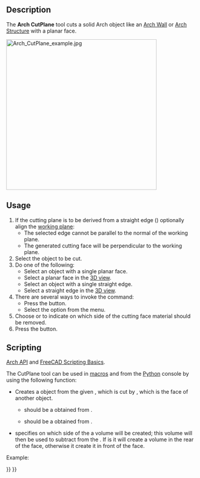 <languages/>
<translate>

<!--T:13-->
{{Docnav
|[[Arch_Remove|Remove]]
|[[BIM_Setup|Setup]]
|[[BIM_Workbench|BIM]]
|IconL=Arch_Remove.svg
|IconR=BIM_Setup.svg
|IconC=Workbench_Arch.svg
}}

<!--T:19-->
{{VeryImportantMessage|THIS COMMAND IS PART OF THE INTEGRATED [[BIM_Workbench|BIM WORKBENCH]] IN V1.0<br>
This page has been updated for that version.}}

<!--T:1-->
{{GuiCommand
|Name=Arch CutPlane
|MenuLocation=Modify → Cut with plane
|Workbenches=[[BIM_Workbench|BIM]]
}}

==Description== <!--T:10--> 

<!--T:2-->
The '''Arch CutPlane''' tool cuts a solid Arch object like an [[Arch_Wall|Arch Wall]] or [[Arch_Structure|Arch Structure]] with a planar face.

</translate>
[[Image:Arch_CutPlane_example.jpg|400px]]
<translate>
<!--T:3-->
{{Caption|Left: Before applying the CutPlane tool. Middle: resulting wall after the cut is done. Right: yet another optional result}}

==Usage== <!--T:4-->

<!--T:5-->
# If the cutting plane is to be derived from a straight edge ({{Version|1.0}}) optionally align the [[Draft_SelectPlane|working plane]]:
#* The selected edge cannot be parallel to the normal of the working plane.
#* The generated cutting face will be perpendicular to the working plane.
# Select the object to be cut.
# Do one of the following:
#* Select an object with a single planar face. {{Version|1.0}}
#* Select a planar face in the [[3D_view|3D view]].
#* Select an object with a single straight edge. {{Version|1.0}}
#* Select a straight edge in the [[3D_view|3D view]]. {{Version|1.0}}
# There are several ways to invoke the command:
#* Press the {{Button|[[Image:Arch_CutPlane.svg|16px]] [[Arch_CutPlane|Cut with plane]]}} button.
#* Select the {{MenuCommand|Modify → [[Image:Arch_CutPlane.svg|16px]] Cut with plane}} option from the menu.
# Choose {{MenuCommand|Behind}} or {{MenuCommand|Front}} to indicate on which side of the cutting face material should be removed.
# Press the {{Button|OK}} button.

==Scripting== <!--T:6-->

<!--T:18-->
{{Emphasis|See also:}} [[Arch_API|Arch API]] and [[FreeCAD_Scripting_Basics|FreeCAD Scripting Basics]].

<!--T:7-->
The CutPlane tool can be used in [[Macros|macros]] and from the [[Python|Python]] console by using the following function:

</translate>
{{Code|code=
cutObj = cutComponentwithPlane(archObject, cutPlane, sideFace)
}}
<translate>

<!--T:8-->
* Creates a {{incode|cutObj}} object from the given {{incode|archObject}}, which is cut by {{incode|cutPlane}}, which is the face of another object.
** {{incode|archObject}} should be a {{incode|SelectionObject}} obtained from {{incode|FreeCADGui.Selection.SelectionEx()[0]}}.
** {{incode|cutPlane}} should be a {{incode|FaceObject}} obtained from {{incode|FreeCADGui.Selection.SelectionEx()[0].SubObjects[0]}}.
* {{incode|sideFace}} specifies on which side of the {{incode|FaceObject}} a volume will be created; this volume will then be used to subtract from the {{incode|archObject}}. If {{incode|sideFace}} is {{incode|0}} it will create a volume in the rear of the face, otherwise it create it in front of the face.

<!--T:14-->
Example:

</translate>
{{Code|code=
import FreeCAD, FreeCADGui, Draft, Arch

p1 = FreeCAD.Vector(0, 0, 0)
p2 = FreeCAD.Vector(2000, 2000, 0)

Line = Draft.makeWire([p1, p2])
Wall = Arch.makeWall(Line, width=150, height=2000)

p3 = FreeCAD.Vector(0, 2000, 0)
p4 = FreeCAD.Vector(3000, 0, 0)

Line2 = Draft.makeWire([p3, p4])
Wall2 = Arch.makeWall(Line2, width=150, height=2000)
FreeCAD.ActiveDocument.recompute()

# Select the Wall
main_object = FreeCADGui.Selection.getSelectionEx()[0]

# Select the face of Wall2
selection = FreeCADGui.Selection.getSelectionEx()[0]
cut_face = selection.SubObjects[0]

cutObj = Arch.cutComponentwithPlane(main_object, cut_face, 0)
FreeCAD.ActiveDocument.recompute()

Wall3 = Draft.move(Wall, FreeCAD.Vector(-4000, 0, 0), copy=True)
Wall4 = Draft.move(Wall2, FreeCAD.Vector(-4000, 0, 0), copy=True)
FreeCAD.ActiveDocument.recompute()

# Select the Wall3
main_object2 = FreeCADGui.Selection.getSelectionEx()[0]

# Select the face of Wall4
selection2 = FreeCADGui.Selection.getSelectionEx()[0]
cut_face2 = selection2.SubObjects[0]

cutObj2 = Arch.cutComponentwithPlane(main_object2, cut_face2, 1)
FreeCAD.ActiveDocument.recompute()
}}
<translate>


<!--T:15-->
{{Docnav
|[[Arch_Remove|Remove]]
|[[BIM_Setup|Setup]]
|[[BIM_Workbench|BIM]]
|IconL=Arch_Remove.svg
|IconR=BIM_Setup.svg
|IconC=Workbench_Arch.svg
}}

</translate>
{{BIM_Tools_navi{{#translation:}}}}
{{Userdocnavi{{#translation:}}}}